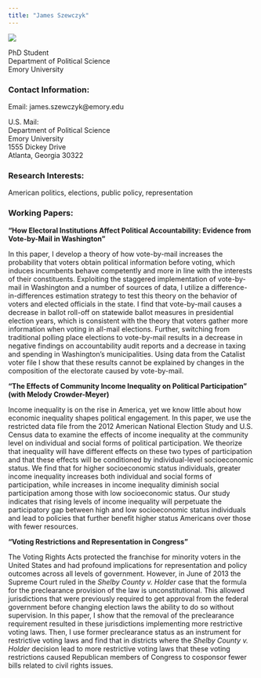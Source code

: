 ```yaml
---
title: "James Szewczyk"
---
```


![](prof photo.jpg)

PhD Student    
Department of Political Science    
Emory University     


### Contact Information: 

Email: james.szewczyk@emory.edu

U.S. Mail:  
Department of Political Science    
Emory University  
1555 Dickey Drive   
Atlanta, Georgia 30322    

### Research Interests:

American politics, elections, public policy, representation  

### Working Papers: 

**"How Electoral Institutions Affect Political Accountability: Evidence from Vote-by-Mail in Washington"**

In this paper, I develop a theory of how vote-by-mail increases the probability that voters obtain political information before voting, which induces incumbents behave competently and more in line with the interests of their constituents. Exploiting the staggered implementation of vote-by-mail in Washington and a number of sources of data, I utilize a difference-in-differences estimation strategy to test this theory on the behavior of voters and elected officials in the state. I find that vote-by-mail causes a decrease in ballot roll-off on statewide ballot measures in presidential election years, which is consistent with the theory that voters gather more information when voting in all-mail elections. Further, switching from traditional polling place elections to vote-by-mail results in a decrease in negative findings on accountability audit reports and a decrease in taxing and spending in Washington's municipalities. Using data from the Catalist voter file I show that these results cannot be explained by changes in the composition of the electorate caused by vote-by-mail.

**"The Effects of Community Income Inequality on Political Participation" (with Melody Crowder-Meyer)**

Income inequality is on the rise in America, yet we know little about how economic inequality shapes political engagement. In this paper, we use the restricted data file from the 2012 American National Election Study and U.S. Census data to examine the effects of income inequality at the community level on individual and social forms of political participation. We theorize that inequality will have different effects on these two types of participation and that these effects will be conditioned by individual-level socioeconomic status. We find that for higher socioeconomic status individuals, greater income inequality increases both individual and social forms of participation, while increases in income inequality diminish social participation among those with low socioeconomic status. Our study indicates that rising levels of income inequality will perpetuate the participatory gap between high and low socioeconomic status individuals and lead to policies that further benefit higher status Americans over those with fewer resources. 

**"Voting Restrictions and Representation in Congress"**

The Voting Rights Acts protected the franchise for minority voters in the United States and had profound implications for representation and policy outcomes across all levels of government. However, in June of 2013 the Supreme Court ruled in the *Shelby County v. Holder* case that the formula for the preclearance provision of the law is unconstitutional. This allowed jurisdictions that were previously required to get approval from the federal government before changing election laws the ability to do so without supervision. In this paper, I show that the removal of the preclearance requirement resulted in these jurisdictions implementing more restrictive voting laws. Then, I use former preclearance status as an instrument for restrictive voting laws and find that in districts where the *Shelby County v. Holder* decision lead to more restrictive voting laws that these voting restrictions caused Republican members of Congress to cosponsor fewer bills related to civil rights issues. 



